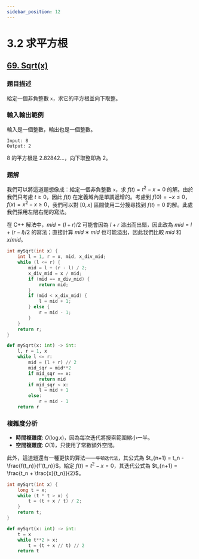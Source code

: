 ```yaml
---
sidebar_position: 12
---
```


# 3.2 求平方根

## [69. Sqrt(x)](https://leetcode.com/problems/sqrtx/)

### 題目描述

給定一個非負整數 `x`，求它的平方根並向下取整。

### 輸入輸出範例

輸入是一個整數，輸出也是一個整數。

```
Input: 8
Output: 2
```

8 的平方根是 2.82842...，向下取整即為 2。


### 題解

我們可以將這道題想像成：給定一個非負整數 `x`，求 $f(t) = t^2 − x = 0$ 的解。由於我們只考慮 $t ≥ 0$，因此 $f(t)$ 在定義域內是單調遞增的。考慮到 $f(0) = −x ≤ 0$，$f(x) = x^2 − x ≥ 0$，我們可以對 $[0, x]$ 區間使用二分搜尋找到 $f(t) = 0$ 的解。此處我們採用左閉右閉的寫法。

在 C++ 解法中，$mid = (l + r) / 2$ 可能會因為 $l + r$ 溢出而出錯，因此改為 $mid = l + (r − l) / 2$ 的寫法；直接計算 $mid ∗ mid$ 也可能溢出，因此我們比較 $mid$ 和 $x / mid$。

<Tabs>
<TabItem value="cpp" label="C++">

```cpp
int mySqrt(int x) {
    int l = 1, r = x, mid, x_div_mid;
    while (l <= r) {
        mid = l + (r - l) / 2;
        x_div_mid = x / mid;
        if (mid == x_div_mid) {
            return mid;
        }
        if (mid < x_div_mid) {
            l = mid + 1;
        } else {
            r = mid - 1;
        }
    }
    return r;
}
```

</TabItem>
<TabItem value="py" label="Python">

```py
def mySqrt(x: int) -> int:
    l, r = 1, x
    while l <= r:
        mid = (l + r) // 2
        mid_sqr = mid**2
        if mid_sqr == x:
            return mid
        if mid_sqr < x:
            l = mid + 1
        else:
            r = mid - 1
    return r
```

</TabItem>

</Tabs>

### 複雜度分析

- **時間複雜度**: $O(\log x)$，因為每次迭代將搜索範圍縮小一半。
- **空間複雜度**: $O(1)$，只使用了常數額外空間。

此外，這道題還有一種更快的算法——`牛頓迭代法`，其公式為 $t_{n+1} = t_n - \frac{f(t_n)}{f'(t_n)}$。給定 $f(t) = t^2 − x = 0$，其迭代公式為 $t_{n+1} = \frac{t_n + \frac{x}{t_n}}{2}$。

<Tabs>
<TabItem value="cpp" label="C++">

```cpp
int mySqrt(int x) {
    long t = x;
    while (t * t > x) {
        t = (t + x / t) / 2;
    }
    return t;
}
```

</TabItem>
<TabItem value="py" label="Python">

```py
def mySqrt(x: int) -> int:
    t = x
    while t**2 > x:
        t = (t + x // t) // 2
    return t
```

</TabItem>

</Tabs>


